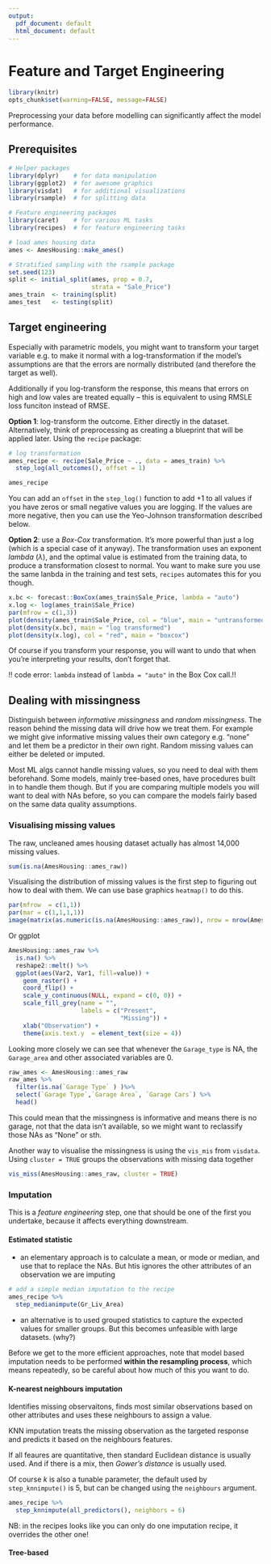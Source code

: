 ```yaml
---
output:
  pdf_document: default
  html_document: default
---
```

# Feature and Target Engineering

```r
library(knitr)
opts_chunk$set(warning=FALSE, message=FALSE)
```

Preprocessing your data before modelling can significantly affect the model performance.

## Prerequisites
```r
# Helper packages
library(dplyr)    # for data manipulation
library(ggplot2)  # for awesome graphics
library(visdat)   # for additional visualizations
library(rsample)  # for splitting data

# Feature engineering packages
library(caret)    # for various ML tasks
library(recipes)  # for feature engineering tasks

# load ames housing data
ames <- AmesHousing::make_ames()

# Stratified sampling with the rsample package
set.seed(123)
split <- initial_split(ames, prop = 0.7, 
                       strata = "Sale_Price")
ames_train  <- training(split)
ames_test   <- testing(split)
```

## Target engineering

Especially with parametric models, you might want to transform your target variable e.g. to make it normal with a log-transformation if the model's assumptions are that the errors are normally distributed (and therefore the target as well). 

Additionally if you log-transform the response, this means that errors on high and low vales are treated equally -- this is equivalent to using RMSLE loss funciton instead of RMSE.

**Option 1**: log-transform the outcome. Either directly in the dataset. Alternatively, think of preprocessing as creating a blueprint that will be applied later. Using the `recipe` package:

```r
# log transformation
ames_recipe <- recipe(Sale_Price ~ ., data = ames_train) %>%
  step_log(all_outcomes(), offset = 1)

ames_recipe
```
You can add an `offset` in the `step_log()` function to add +1 to all values if you have zeros or small negative values you are logging. If the values are more negative, then you can use the Yeo-Johnson transformation described below. 

**Option 2**: use a *Box-Cox* transformation. It's more powerful than just a log (which is a special case of it anyway). The transformation uses an exponent *lambda* ($\lambda$), and the optimal value is estimated from the training data, to produce a transformation closest to normal. You want to make sure you use the same lanbda in the training and test sets, `recipes` automates this for you though. 


```r
x.bc <- forecast::BoxCox(ames_train$Sale_Price, lambda = "auto")
x.log <- log(ames_train$Sale_Price)
par(mfrow = c(1,3))
plot(density(ames_train$Sale_Price, col = "blue", main = "untransformed"))
plot(density(x.bc), main = "log transformed")
plot(density(x.log), col = "red", main = "boxcox")

```

Of course if you transform your response, you will want to undo that when you're interpreting your results, don't forget that. 

!! code error: `lambda` instead of `lambda = "auto"` in the Box Cox call.!!

## Dealing with missingness

Distinguish between *informative missingness* and *random missingness*. The reason behind the missing data will drive how we treat them. For example we might give informative missing values their own category e.g. "none" and let them be a predictor in their own right. Random missing values can either be deleted or imputed. 

Most ML algs cannot handle missing values, so you need to deal with them beforehand. Some models, mainly tree-based ones, have procedures built in to handle them though. But if you are comparing multiple models you will want to deal with NAs before, so you can compare the models fairly based on the same data quality assumptions. 

### Visualising missing values

The raw, uncleaned ames housing dataset actually has almost 14,000 missing values. 

```r
sum(is.na(AmesHousing::ames_raw))
```

Visualising the distribution of missing values is the first step to figuring out how to deal with them. We can use base graphics `heatmap()` to do this. 

```r
par(mfrow  = c(1,1))
par(mar = c(1,1,1,1))
image(matrix(as.numeric(is.na(AmesHousing::ames_raw)), nrow = nrow(AmesHousing::ames_raw)))

```

Or ggplot

```r
AmesHousing::ames_raw %>%
  is.na() %>%
  reshape2::melt() %>%
  ggplot(aes(Var2, Var1, fill=value)) + 
    geom_raster() + 
    coord_flip() +
    scale_y_continuous(NULL, expand = c(0, 0)) +
    scale_fill_grey(name = "", 
                    labels = c("Present", 
                               "Missing")) +
    xlab("Observation") +
    theme(axis.text.y  = element_text(size = 4))
```

Looking more closely we can see that whenever the `Garage_type` is NA, the `Garage_area` and other associated variables are 0. 

```r
raw_ames <- AmesHousing::ames_raw
raw_ames %>% 
  filter(is.na(`Garage Type` ) )%>% 
  select(`Garage Type`,`Garage Area`, `Garage Cars`) %>% 
  head()

```
This could mean that the missingness is informative and means there is no garage, not that the data isn't available, so we might want to reclassify those NAs as "None" or sth. 

Another way to visualise the missingness is using the `vis_mis`  from `visdata`. Using `cluster = TRUE` groups the observations with missing data together 

```r
vis_miss(AmesHousing::ames_raw, cluster = TRUE)
```

### Imputation 

This is a *feature engineering* step, one that should be one of the first you undertake, because it affects everything downstream.

#### Estimated statistic

* an elementary approach is to calculate a mean, or mode or median, and use that to replace the NAs. But htis ignores the other attributes of an observation we are imputing

```r
# add a simple median imputation to the recipe
ames_recipe %>%
  step_medianimpute(Gr_Liv_Area)
```

* an alternative is to used grouped statistics to capture the expected values for smaller groups. But this becomes unfeasible with large datasets. (why?)

Before we get to the more efficient approaches, note that model based imputation needs to be performed **within the resampling process**, which means repeatedly, so be careful about how much of this you want to do. 

#### K-nearest neighbours imputation

Identifies missing observaitons, finds most similar observations based on other attributes and uses these neighbours to assign a value. 

KNN imputation treats the missing observation as the targeted response and predicts it based on the neighbours features. 

If all feaures are quantitative, then standard Euclidean distance is usually used. And if there is a mix, then *Gower's distance* is usually used. 

Of course $k$ is also a tunable parameter, the default used by `step_knnimpute()` is 5, but can be changed using the `neighbours` argument. 

```r
ames_recipe %>%
  step_knnimpute(all_predictors(), neighbors = 6)
```

NB: in the recipes looks like you can only do one imputation recipe, it overrides the other one!

#### Tree-based


